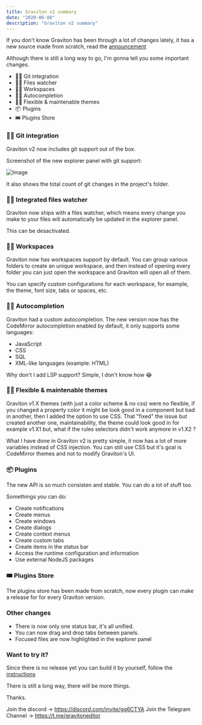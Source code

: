 ```yaml
---
title: Graviton v2 summary
date: "2020-06-08"
description: "Graviton v2 summary"
---
```


If you don't know Graviton has been through a lot of changes lately, it has a new source made from scratch, read the [announcement](https://graviton.netlify.ml/blog/graviton_remake/remake/)

Although there is still a long way to go, I'm gonna tell you some important changes.

* 🕵️‍♂️ Git integration
* 💂‍♂️ Files watcher
* 🤹‍♀️ Workspaces
* 👨‍💻 Autocompletion
* 👩‍🎨 Flexible & maintenable themes
* 📦 Plugins
* 🎟 Plugins Store

### 🕵️‍♂️ Git integration

Graviton v2 now includes git support out of the box.

Screenshot of the new explorer panel with git support:

![Image](explorer.png)

It also shows the total count of git changes in the project's folder.

### 💂‍♂️ Integrated files watcher

Graviton now ships with a files watcher, which means every change you make to your files will automatically be updated in the explorer panel.

This can be desactivated.

### 🤹‍♀️ Workspaces

Graviton now has workspaces support by default. You can group various folders to create an unique workspace, and then instead of opening every folder you can just open the workspace and Graviton will open all of them.

You can specify custom configurations for each workspace, for example, the theme, font size, tabs or spaces, etc.

### 👨‍💻 Autocompletion

Graviton had a custom autocompletion. The new version now has the CodeMirror autocompletion enabled by default, it only supports some languages:
* JavaScript
* CSS
* SQL
* XML-like languages (example: HTML)

Why don't I add LSP support? Simple, I don't know how 😂

### 👩‍🎨 Flexible & maintenable themes

Graviton v1.X themes (with just a color scheme & no css) were no flexible, if you changed a property color it might be look good in a component but bad in another, then I added the option to use CSS. That "fixed" the issue but created another one, maintainability, the theme could look good in for example v1.X1 but, what if the rules selectors didn't work anymore in v1.X2 ? 

What I have done in Graviton v2 is pretty simple, it now has a lot of more variables instead of CSS injection. You can still use CSS but it's goal is CodeMirror themes and not to modify Graviton's UI.

### 📦 Plugins

The new API is so much consisten and stable. You can do a lot of stuff too.

Somethings you can do:
* Create notifications
* Create menus
* Create windows
* Create dialogs
* Create context menus
* Create custom tabs
* Create items in the status bar
* Access the runtime configuration and information
* Use external NodeJS packages

### 🎟 Plugins Store

The plugins store has been made from scratch, now every plugin can make a release for for every Graviton version.

### Other changes
* There is now only one status bar, it's all unified.
* You can now drag and drop tabs between panels.
* Focused files are now highlighted in the explorer panel

### Want to try it?
Since there is no release yet you can build it by yourself, follow the [instructions](https://github.com/Graviton-Code-Editor/Graviton-App/blob/master/BUILDING.md)


There is still a long way, there will be more things.

Thanks.

Join the discord -> https://discord.com/invite/gg6CTYA
Join the Telegram Channel -> https://t.me/gravitoneditor
